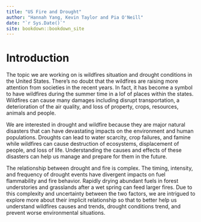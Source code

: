 ```yaml
--- 
title: "US Fire and Drought"
author: "Hannah Yang, Kevin Taylor and Pia O'Neill"
date: "`r Sys.Date()`"
site: bookdown::bookdown_site
---
```


# Introduction
The topic we are working on is wildfires situation and drought conditions in the United States. There's no doubt that the wildfires are raising more attention from societies in the recent years. In fact, it has become a symbol to have wildfires during the summer time in a lof of places within the states. Wildfires can cause many damages including disrupt transportation, a deterioration of the air quality, and loss of property, crops, resources, animals and people. 

We are interested in drought and wildfire because they are major natural disasters that can have devastating impacts on the environment and human populations. Droughts can lead to water scarcity, crop failures, and famine while wildfires can cause destruction of ecosystems, displacement of people, and loss of life. Understanding the causes and effects of these disasters can help us manage and prepare for them in the future.

The relationship between drought and fire is complex. The timing, intensity, and frequency of drought events have divergent impacts on fuel flammability and fire behavior. Rapidly drying abundant fuels in forest understories and grasslands after a wet spring can feed larger fires. Due to this complexity and uncertainty between the two factors, we are intrigued to explore more about their implicit relationship so that to better help us understand wildfires causes and trends, drought conditions trend, and prevent worse environmental situations. 
